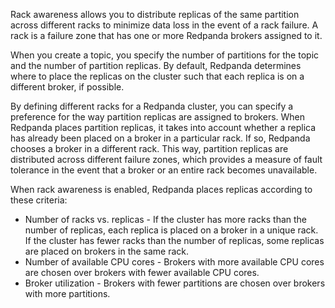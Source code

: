 Rack awareness allows you to distribute replicas of the same partition across different racks to minimize data loss in the event of a rack failure. A rack is a failure zone that has one or more Redpanda brokers assigned to it.

When you create a topic, you specify the number of partitions for the topic and the number of partition replicas. By default, Redpanda determines where to place the replicas on the cluster such that each replica is on a different broker, if possible.

By defining different racks for a Redpanda cluster, you can specify a preference for the way partition replicas are assigned to brokers. When Redpanda places partition replicas, it takes into account whether a replica has already been placed on a broker in a particular rack. 
If so, Redpanda chooses a broker in a different rack. This way, partition replicas are distributed across different failure zones, which provides a measure of fault tolerance in the event that a broker or an entire rack becomes unavailable.

When rack awareness is enabled, Redpanda places replicas according to these criteria:
- Number of racks vs. replicas - If the cluster has more racks than the number of replicas, each replica is placed on a broker in a unique rack. If the cluster has fewer racks than the number of replicas, some replicas are placed on brokers in the same rack.
- Number of available CPU cores - Brokers with more available CPU cores are chosen over brokers with fewer available CPU cores.
- Broker utilization - Brokers with fewer partitions are chosen over brokers with more partitions.